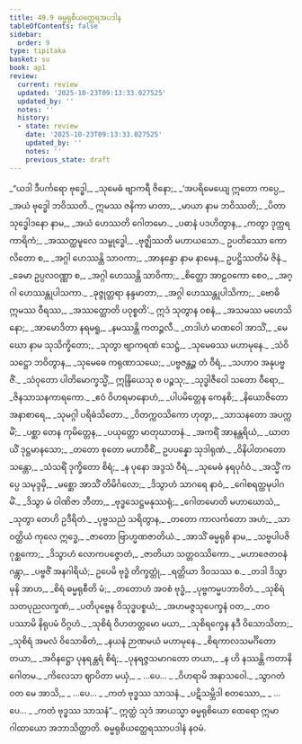 ```yaml
---
title: 49.9 ဓမ္မရုစိယတ္ထေရအပဒါန
tableOfContents: false
sidebar:
  order: 9
type: tipitaka
basket: su
book: ap1
review:
  current: review
  updated: '2025-10-23T09:13:33.027525'
  updated_by: ''
  notes: ''
  history:
  - state: review
    date: '2025-10-23T09:13:33.027525'
    updated_by: ''
    notes: ''
    previous_state: draft
---
```



<ReviewStatus review={frontmatter.review} showDetails={true} />

<HypothesisAnnotation frontmatter={frontmatter} />

<DynamicBreadcrumb />

<Division number="164" book="ap1" e="ch" v="20" p="442">

<Paragraph number="6365" type="verses" book="ap1">
_“ယဒါ ဒီပင်္ကရော ဗုဒ္ဓေါ,_  
_သုမေဓံ ဗျာကရီ ဇိနော;_  
_‘အပရိမေယျေ ဣတော ကပ္ပေ,_  
_အယံ ဗုဒ္ဓေါ ဘဝိဿတိ._  

</Paragraph>

</Division>
<Division number="165" book="ap1" e="ch" v="20" p="442">

<Paragraph number="6366" type="verses" book="ap1">
ဣမဿ ဇနိကာ မာတာ,_  
_မာယာ နာမ ဘဝိဿတိ;_  
_ပိတာ သုဒ္ဓေါဒနော နာမ,_  
_အယံ ဟေဿတိ ဂေါတမော._  

</Paragraph>

</Division>
<Division number="166" book="ap1" e="ch" v="20" p="442">

<Paragraph number="6367" type="verses" book="ap1">
_ပဓာနံ ပဒဟိတွာန,_  
_ကတွာ ဒုက္ကရကာရိကံ;_  
_အဿတ္ထမူလေ သမ္ဗုဒ္ဓေါ,_  
_ဗုဇ္ဈိဿတိ မဟာယသော._  

</Paragraph>

</Division>
<Division number="167" book="ap1" e="ch" v="20" p="443">

<Paragraph number="6368" book="ap1">
ဥပတိဿော ကောလိတော စ,_  
_အဂ္ဂါ ဟေဿန္တိ သာဝကာ;_  
_အာနန္ဒော နာမ နာမေန,_  
ဥပဋ္ဌိဿတိမံ ဇိနံ._  

</Paragraph>

</Division>
<Division number="168" book="ap1" e="ch" v="20" p="443">

<Paragraph number="6369" type="verses" book="ap1">
_ခေမာ ဥပ္ပလဝဏ္ဏာ စ,_  
_အဂ္ဂါ ဟေဿန္တိ သာဝိကာ;_  
_စိတ္တော အာဠဝကော စေဝ,_  
_အဂ္ဂါ ဟေဿန္တုပါသကာ._  

</Paragraph>

</Division>
<Division number="169" book="ap1" e="ch" v="20" p="443">

<Paragraph number="6370" type="verses" book="ap1">
_ခုဇ္ဇုတ္တရာ နန္ဒမာတာ,_  
_အဂ္ဂါ ဟေဿန္တုပါသိကာ;_  
_ဗောဓိ ဣမဿ ဝီရဿ,_  
_အဿတ္ထောတိ ပဝုစ္စတိ’._  

</Paragraph>

</Division>
<Division number="170" book="ap1" e="ch" v="20" p="443">

<Paragraph number="6371" type="verses" book="ap1">
ဣဒံ သုတွာန ဝစနံ,_  
_အသမဿ မဟေသိနော;_  
_အာမောဒိတာ နရမရူ,_  
_နမဿန္တိ ကတဉ္ဇလီ._  

</Paragraph>

</Division>
<Division number="171" book="ap1" e="ch" v="20" p="443">

<Paragraph number="6372" type="verses" book="ap1">
_တဒါဟံ မာဏဝေါ အာသိံ,_  
_မေဃော နာမ သုသိက္ခိတော;_  
_သုတွာ ဗျာကရဏံ သေဋ္ဌံ,_  
_သုမေဓဿ မဟာမုနေ._  

</Paragraph>

</Division>
<Division number="172" book="ap1" e="ch" v="20" p="443">

<Paragraph number="6373" type="verses" book="ap1">
_သံဝိသဋ္ဌော ဘဝိတွာန,_  
_သုမေဓေ ကရုဏာသယေ;_  
_ပဗ္ဗဇန္တဉ္စ တံ ဝီရံ,_  
_သဟာဝ အနုပဗ္ဗဇိံ._  

</Paragraph>

</Division>
<Division number="173" book="ap1" e="ch" v="20" p="443">

<Paragraph number="6374" type="verses" book="ap1">
_သံဝုတော ပါတိမောက္ခသ္မိံ,_  
ဣန္ဒြိယေသု စ ပဉ္စသု;_  
_သုဒ္ဓါဇီဝေါ သတော ဝီရော,_  
_ဇိနသာသနကာရကော._  

</Paragraph>

</Division>
<Division number="174" book="ap1" e="ch" v="20" p="443">

<Paragraph number="6375" type="verses" book="ap1">
_ဧဝံ ဝိဟရမာနောဟံ,_  
_ပါပမိတ္တေန ကေနစိ;_  
_နိယောဇိတော အနာစာရေ,_  
_သုမဂ္ဂါ ပရိဓံသိတော._  

</Paragraph>

</Division>
<Division number="175" book="ap1" e="ch" v="20" p="443">

<Paragraph number="6376" type="verses" book="ap1">
_ဝိတက္ကဝသိကော ဟုတွာ,_  
_သာသနတော အပက္ကမိံ;_  
_ပစ္ဆာ တေန ကုမိတ္တေန,_  
_ပယုတ္တော မာတုဃာတနံ._  

</Paragraph>

</Division>
<Division number="176" book="ap1" e="ch" v="20" p="443">

<Paragraph number="6377" type="verses" book="ap1">
_အကရိံ အာနန္တရိယံ,_  
_ဃာတယိံ ဒုဋ္ဌမာနသော;_  
_တတော စုတော မဟာဝီစိံ,_  
ဥပပန္နော သုဒါရုဏံ._  

</Paragraph>

</Division>
<Division number="177" book="ap1" e="ch" v="20" p="443">

<Paragraph number="6378" type="verses" book="ap1">
_ဝိနိပါတဂတော သန္တော,_  
_သံသရိံ ဒုက္ခိတော စိရံ;_  
_န ပုနော အဒ္ဒသံ ဝီရံ,_  
_သုမေဓံ နရပုင်္ဂဝံ._  

</Paragraph>

</Division>
<Division number="178" book="ap1" e="ch" v="20" p="444">

<Paragraph number="6379" type="verses" book="ap1">
_အသ္မိံ ကပ္ပေ သမုဒ္ဒမှိ,_  
_မစ္ဆော အာသိံ တိမိင်္ဂလော;_  
_ဒိသွာဟံ သာဂရေ နာဝံ,_  
_ဂေါစရတ္ထမုပါဂမိံ._  

</Paragraph>

</Division>
<Division number="179" book="ap1" e="ch" v="20" p="444">

<Paragraph number="6380" type="verses" book="ap1">
_ဒိသွာ မံ ဝါဏိဇာ ဘီတာ,_  
_ဗုဒ္ဓသေဋ္ဌမနုဿရုံ;_  
_ဂေါတမောတိ မဟာဃောသံ,_  
_သုတွာ တေဟိ ဥဒီရိတံ._  

</Paragraph>

</Division>
<Division number="180" book="ap1" e="ch" v="20" p="444">

<Paragraph number="6381" type="verses" book="ap1">
_ပုဗ္ဗသညံ သရိတွာန,_  
_တတော ကာလင်္ကတော အဟံ;_  
_သာဝတ္ထိယံ ကုလေ ဣဒ္ဓေ,_  
_ဇာတော ဗြာဟ္မဏဇာတိယံ._  

</Paragraph>

</Division>
<Division number="181" book="ap1" e="ch" v="20" p="444">

<Paragraph number="6382" type="verses" book="ap1">
_အာသိံ ဓမ္မရုစိ နာမ,_  
_သဗ္ဗပါပဇိဂုစ္ဆကော;_  
_ဒိသွာဟံ လောကပဇ္ဇောတံ,_  
_ဇာတိယာ သတ္တဝဿိကော._  

</Paragraph>

</Division>
<Division number="182" book="ap1" e="ch" v="20" p="444">

<Paragraph number="6383" type="verses" book="ap1">
_မဟာဇေတဝနံ ဂန္တွာ,_  
_ပဗ္ဗဇိံ အနဂါရိယံ;_  
ဥပေမိ ဗုဒ္ဓံ တိက္ခတ္တုံ,_  
_ရတ္တိယာ ဒိဝသဿ စ._  

</Paragraph>

</Division>
<Division number="183" book="ap1" e="ch" v="20" p="444">

<Paragraph number="6384" type="verses" book="ap1">
_တဒါ ဒိသွာ မုနိ အာဟ,_  
_စိရံ ဓမ္မရုစီတိ မံ;_  
_တတောဟံ အဝစံ ဗုဒ္ဓံ,_  
_ပုဗ္ဗကမ္မပဘာဝိတံ._  

</Paragraph>

</Division>
<Division number="184" book="ap1" e="ch" v="20" p="444">

<Paragraph number="6385" type="verses" book="ap1">
_သုစိရံ သတပုညလက္ခဏံ,_  
_ပတိပုဗ္ဗေန ဝိသုဒ္ဓပစ္စယံ;_  
_အဟမဇ္ဇသုပေက္ခနံ ဝတ,_  
_တဝ ပဿာမိ နိရုပမံ ဝိဂ္ဂဟံ._  

</Paragraph>

</Division>
<Division number="185" book="ap1" e="ch" v="20" p="444">

<Paragraph number="6386" type="verses" book="ap1">
_သုစိရံ ဝိဟတတ္တမော မယာ,_  
_သုစိရက္ခေန နဒီ ဝိသောသိတာ;_  
_သုစိရံ အမလံ ဝိသောဓိတံ,_  
_နယနံ ဉာဏမယံ မဟာမုနေ._  

</Paragraph>

</Division>
<Division number="186" book="ap1" e="ch" v="20" p="444">

<Paragraph number="6387" type="verses" book="ap1">
_စိရကာလသမင်္ဂိတော တယာ,_  
_အဝိနဋ္ဌော ပုနရန္တရံ စိရံ;_  
_ပုနရဇ္ဇသမာဂတော တယာ,_  
_န ဟိ နဿန္တိ ကတာနိ ဂေါတမ._  

</Paragraph>

</Division>
<Division number="187" book="ap1" e="ch" v="20" p="444">

<Paragraph number="6388" type="verses" book="ap1">
_ကိလေသာ ဈာပိတာ မယှံ,_  
_ …ပေ… _  
_ဝိဟရာမိ အနာသဝေါ._  

</Paragraph>

</Division>
<Division number="188" book="ap1" e="ch" v="20" p="444">

<Paragraph number="6389" type="verses" book="ap1">
_သွာဂတံ ဝတ မေ အာသိ,_  
_ …ပေ… _  
_ကတံ ဗုဒ္ဓဿ သာသနံ._  

</Paragraph>

</Division>
<Division number="189" book="ap1" e="ch" v="20" p="444">

<Paragraph number="6390" type="verses" book="ap1">
_ပဋိသမ္ဘိဒါ စတဿော,_  
_ …ပေ… _  
_ကတံ ဗုဒ္ဓဿ သာသနံ”._  

</Paragraph>

<Paragraph number="6391" book="ap1">
ဣတ္ထံ သုဒံ အာယသ္မာ ဓမ္မရုစိယော ထေရော ဣမာ ဂါထာယော အဘာသိတ္ထာတိ.

</Paragraph>
</Division>

<Paragraph number="6392" type="center" book="ap1">
ဓမ္မရုစိယတ္ထေရဿာပဒါနံ နဝမံ.
</Paragraph>